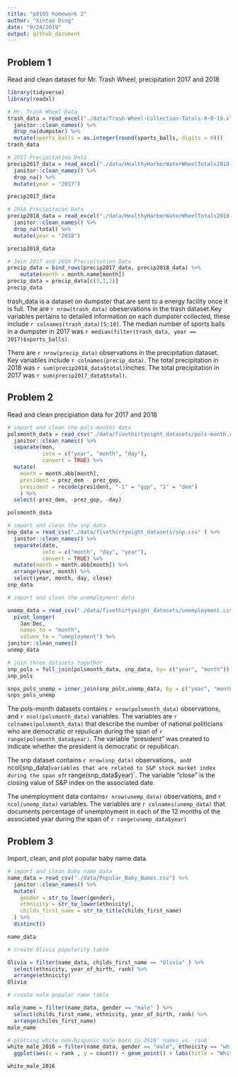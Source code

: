 ```yaml
---
title: "p8105 homework 2"
author: "Xintao Ding"
date: "9/24/2019"
output: github_document
---
```


## Problem 1
Read and clean dataset for Mr. Trash Wheel, precipitation 2017 and 2018

```r
library(tidyverse)
library(readxl)

# Mr. Trash Wheel Data
trash_data = read_excel("./data/Trash-Wheel-Collection-Totals-8-6-19.xlsx", sheet = "Mr. Trash Wheel", range = cell_cols("A:N")) %>% 
  janitor::clean_names() %>% 
  drop_na(dumpster) %>% 
  mutate(sports_balls = as.integer(round(sports_balls, digits = 0)))
trash_data

# 2017 Precipitation Data 
precip2017_data = read_excel("./data/HealthyHarborWaterWheelTotals2018-7-28.xlsx", sheet = "2017 Precipitation", range = "A2:B14") %>% 
  janitor::clean_names() %>% 
  drop_na() %>% 
  mutate(year = "2017")

precip2017_data

# 2018 Precipitaion Data
precip2018_data = read_excel("./data/HealthyHarborWaterWheelTotals2018-7-28.xlsx", sheet = "2018 Precipitation", range = "A2:B14") %>% 
  janitor::clean_names() %>% 
  drop_na(total) %>% 
  mutate(year = "2018")

precip2018_data

# Join 2017 and 2018 Precipitation Data
precip_data = bind_rows(precip2017_data, precip2018_data) %>%  
    mutate(month = month.name[month]) 
precip_data = precip_data[c(3,1,2)]
precip_data
```

trash_data is a dataset on dumpster that are sent to a energy facility once it is full. The are `r nrow(trash_data)` obeservations in the trash dataset.Key variables pertains to detailed information on each dumpster collected, these include `r colnames(trash_data)[5:10]`. The median number of sports balls in a dumpster in 2017 was `r median(filter(trash_data, year == 2017)$sports_balls)`.

There are `r nrow(precip_data)` observations in the precipitation dataset. Key variables include `r colnames(precip_data)`. The total precipitation in 2018 was `r sum(precip2018_data$total)`inches. The total precipitation in 2017 was `r sum(precip2017_data$total)`. 

## Problem 2
Read and clean precipiation data for 2017 and 2018
```r
# import and clean the pols-months data
polsmonth_data = read_csv("./data/fivethirtyeight_datasets/pols-month.csv" ) %>% 
  janitor::clean_names() %>% 
  separate(mon, 
           into = c("year", "month", "day"), 
           convert = TRUE) %>% 
  mutate(
    month = month.abb[month], 
    president = prez_dem - prez_gop, 
    president = recode(president, "-1" = "gop", "1" = "dem")
    ) %>% 
  select(-prez_dem, -prez_gop, -day)

polsmonth_data

# import and clean the snp data
snp_data = read_csv("./data/fivethirtyeight_datasets/snp.csv" ) %>%
  janitor::clean_names() %>% 
  separate(date, 
           into = c("month", "day", "year"), 
           convert = TRUE) %>% 
  mutate(month = month.abb[month]) %>% 
  arrange(year, month) %>% 
  select(year, month, day, close)
snp_data

# import and clean the unemployment data 

unemp_data = read_csv("./data/fivethirtyeight_datasets/unemployment.csv") %>%
  pivot_longer(
    Jan:Dec,
    names_to = "month",  
    values_to = "umeployment") %>% 
janitor::clean_names()  
unemp_data

# join three datasets together
snp_pols = full_join(polsmonth_data, snp_data, by= c("year", "month")) 
snp_pols

snps_pols_unemp = inner_join(snp_pols,unemp_data, by = c("year", "month")) 
snps_pols_unemp
```
The pols-month datasets contains `r nrow(polsmonth_data)` observations, and `r ncol(polsmonth_data)` variables. The variables are `r colnames(polsmonth_data)` that describe the number of national politicians who are democratic or repulican during the span of `r range(polsmonth_data$year)`. The variable "president" was created to indicate whether the president is democratic or republican. 

The snp dataset contains `r nrow(snp_data)` observations`, and `r ncol(snp_data)` variables that are related to S&P stock market index during the span of `r range(snp_data$year)`. The variable "close" is the  closing value of S&P index on the associated date. 

The unemployment data contains`r nrow(unemp_data)` observations, and `r ncol(unemp_data)` variables. The variables are `r colnames(unemp_data)` that documents percentage of unemployment in each of the 12 months of the associated year during the span of `r range(unemp_data$year)` 

## Problem 3

Import, clean, and plot popular baby name data
```r

# import and clean baby name data
name_data = read_csv("./data/Popular_Baby_Names.csv") %>% 
  janitor::clean_names() %>% 
  mutate(
    gender = str_to_lower(gender),
    ethnicity = str_to_lower(ethnicity),
    childs_first_name = str_to_title(childs_first_name)
  ) %>% 
  distinct()

name_data 

# create Olivia popularity table

Olivia = filter(name_data, childs_first_name == "Olivia" ) %>% 
  select(ethnicity, year_of_birth, rank) %>% 
  arrange(ethnicity)
Olivia

# create male popular name table

male_name = filter(name_data, gender == "male" ) %>% 
  select(childs_first_name, ethnicity, year_of_birth, rank) %>% 
  arrange(childs_first_name)
male_name

# plotting white non-hispanic male born in 2016' names vs. rank
white_male_2016 = filter(name_data, gender == "male", ethnicity == "white non hispanic", year_of_birth == "2016") %>% 
  ggplot(aes(x = rank , y = count)) + geom_point() + labs(title = "White Non-Hispanic Male Born in 2016 Number of Names vs, Rank", x = "rank in popularity", y = "number of children with a name")

white_male_2016

```